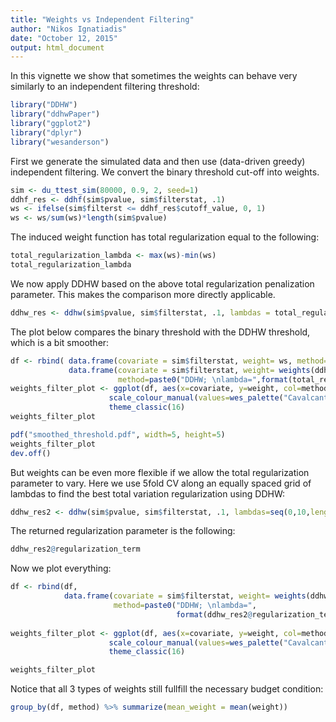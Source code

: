 ```yaml
---
title: "Weights vs Independent Filtering"
author: "Nikos Ignatiadis"
date: "October 12, 2015"
output: html_document
---
```


In this vignette we show that sometimes the weights can behave very similarly to an independent filtering threshold:

```r
library("DDHW")
library("ddhwPaper")
library("ggplot2")
library("dplyr")
library("wesanderson")
```

First we generate the simulated data and then use (data-driven greedy) independent filtering. We convert the binary threshold cut-off into weights.

```r
sim <- du_ttest_sim(80000, 0.9, 2, seed=1)
ddhf_res <- ddhf(sim$pvalue, sim$filterstat, .1)
ws <- ifelse(sim$filterst <= ddhf_res$cutoff_value, 0, 1)
ws <- ws/sum(ws)*length(sim$pvalue)
```

The induced weight function has total regularization equal to the following:
```r
total_regularization_lambda <- max(ws)-min(ws)
total_regularization_lambda
```

We now apply DDHW based on the above total regularization penalization parameter. This makes the comparison more directly applicable.

```r
ddhw_res <- ddhw(sim$pvalue, sim$filterstat, .1, lambdas = total_regularization_lambda, nfolds=1L,  nbins=20)
```

The plot below compares the binary threshold with the DDHW threshold, which is a bit smoother:

```r
df <- rbind( data.frame(covariate = sim$filterstat, weight= ws, method="filtering"),
             data.frame(covariate = sim$filterstat, weight= weights(ddhw_res, levels_only=F), 
                        method=paste0("DDHW; \nlambda=",format(total_regularization_lambda,digits=2))))
weights_filter_plot <- ggplot(df, aes(x=covariate, y=weight, col=method)) + geom_step(size=1.65)+
                      scale_colour_manual(values=wes_palette("Cavalcanti")[c(1,2)]) +
                      theme_classic(16)
weights_filter_plot
```

```r
pdf("smoothed_threshold.pdf", width=5, height=5)
weights_filter_plot
dev.off()
```

But weights can be even more flexible if we allow the total regularization parameter to vary. Here we use 5fold CV along an equally spaced grid of lambdas to find the best total variation regularization using DDHW:

```r
ddhw_res2 <- ddhw(sim$pvalue, sim$filterstat, .1, lambdas=seq(0,10,length=20), nfolds=1L, nfolds_internal = 5L, nbins=20, quiet=T)
```

The returned regularization parameter is the following:

```r
ddhw_res2@regularization_term
```
Now we plot everything:
```r
df <- rbind(df,
            data.frame(covariate = sim$filterstat, weight= weights(ddhw_res2, levels_only=F),  
                       method=paste0("DDHW; \nlambda=",
                                     format(ddhw_res2@regularization_term ,digits=2))))
            
weights_filter_plot <- ggplot(df, aes(x=covariate, y=weight, col=method)) + geom_step(size=1.65)+
                      scale_colour_manual(values=wes_palette("Cavalcanti")[c(1,2,3)]) +
                      theme_classic(16)

weights_filter_plot
```

Notice that all 3 types of weights still fullfill the necessary budget condition:

```r
group_by(df, method) %>% summarize(mean_weight = mean(weight))
```

